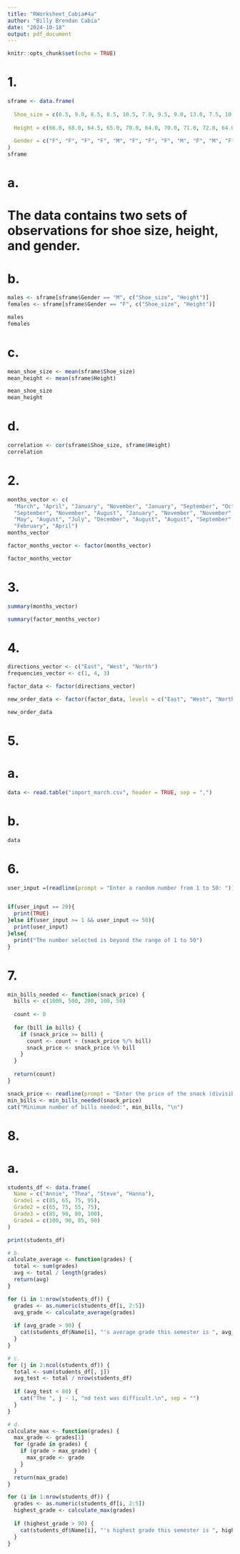```yaml
---
title: "RWorksheet_Cabia#4a"
author: "Billy Brendan Cabia"
date: "2024-10-18"
output: pdf_document
---
```


```r
knitr::opts_chunk$set(echo = TRUE)
```


# 1.
```r
sframe <- data.frame(
  
  Shoe_size = c(6.5, 9.0, 8.5, 8.5, 10.5, 7.0, 9.5, 9.0, 13.0, 7.5, 10.5, 8.5, 12.0,               10.5,13.0, 11.5, 8.5, 5.0, 10.0, 6.5, 7.5, 8.5, 10.5, 8.5, 10.5, 11.0, 9.0,  13.0),
  
  Height = c(66.0, 68.0, 64.5, 65.0, 70.0, 64.0, 70.0, 71.0, 72.0, 64.0, 74.5, 67.0,               71.0, 71.0, 77.0, 72.0, 59.0, 62.0, 72.0, 66.0, 64.0, 67.0, 73.0, 69.0, 72.0, 70.0, 69.0, 70.0),
  
  Gender = c("F", "F", "F", "F", "M", "F", "F", "F", "M", "F", "M", "F", "M", "M", "M", "M", "F", "F", "M", "F", "F", "M", "M", "F", "M", "M", "M", "M")
)
sframe
```

# a.
# The data contains two sets of observations for shoe size, height, and gender.

# b.
```r
males <- sframe[sframe$Gender == "M", c("Shoe_size", "Height")]
females <- sframe[sframe$Gender == "F", c("Shoe_size", "Height")]

males
females
```

# c.
```r
mean_shoe_size <- mean(sframe$Shoe_size)
mean_height <- mean(sframe$Height)

mean_shoe_size
mean_height
```

# d.
```r
correlation <- cor(sframe$Shoe_size, sframe$Height)
correlation
```

# 2.
```r
months_vector <- c(
  "March", "April", "January", "November", "January", "September", "October", 
  "September", "November", "August", "January", "November", "November", "February", 
  "May", "August", "July", "December", "August", "August", "September", "November", 
  "February", "April")
months_vector

factor_months_vector <- factor(months_vector)

factor_months_vector
```

# 3.
```r
summary(months_vector)

summary(factor_months_vector)
```

# 4.
```r
directions_vector <- c("East", "West", "North")
frequencies_vector <- c(1, 4, 3)

factor_data <- factor(directions_vector)

new_order_data <- factor(factor_data, levels = c("East", "West", "North"))

new_order_data
```

# 5.
# a.
```r
data <- read.table("import_march.csv", header = TRUE, sep = ",")
```

# b.
```r
data
```

# 6.
```r
user_input =(readline(prompt = "Enter a random number from 1 to 50: "))


if(user_input == 20){
  print(TRUE)
}else if(user_input >= 1 && user_input <= 50){
  print(user_input)
}else{
  print("The number selected is beyond the range of 1 to 50")
}
```

# 7.
```r
min_bills_needed <- function(snack_price) {
  bills <- c(1000, 500, 200, 100, 50)
  
  count <- 0
  
  for (bill in bills) {
    if (snack_price >= bill) {
      count <- count + (snack_price %/% bill) 
      snack_price <- snack_price %% bill 
    }
  }
  
  return(count)
}

snack_price <- readline(prompt = "Enter the price of the snack (divisible by 50): ")
min_bills <- min_bills_needed(snack_price)
cat("Minimum number of bills needed:", min_bills, "\n")

```

# 8.
# a.
```r
students_df <- data.frame(
  Name = c("Annie", "Thea", "Steve", "Hanna"),
  Grade1 = c(85, 65, 75, 95),
  Grade2 = c(65, 75, 55, 75),
  Grade3 = c(85, 90, 80, 100),
  Grade4 = c(100, 90, 85, 90)
)

print(students_df)

# b.
calculate_average <- function(grades) {
  total <- sum(grades)
  avg <- total / length(grades)
  return(avg)
}

for (i in 1:nrow(students_df)) {
  grades <- as.numeric(students_df[i, 2:5])
  avg_grade <- calculate_average(grades)
  
  if (avg_grade > 90) {
    cat(students_df$Name[i], "'s average grade this semester is ", avg_grade, "\n", sep = "")
  }
}

# c.
for (j in 2:ncol(students_df)) {
  total <- sum(students_df[, j])
  avg_test <- total / nrow(students_df)
  
  if (avg_test < 80) {
    cat("The ", j - 1, "nd test was difficult.\n", sep = "")
  }
}

# d. 
calculate_max <- function(grades) {
  max_grade <- grades[1]
  for (grade in grades) {
    if (grade > max_grade) {
      max_grade <- grade
    }
  }
  return(max_grade)
}

for (i in 1:nrow(students_df)) {
  grades <- as.numeric(students_df[i, 2:5])
  highest_grade <- calculate_max(grades)
  
  if (highest_grade > 90) {
    cat(students_df$Name[i], "'s highest grade this semester is ", highest_grade, "\n", sep = "")
  }
}


```



